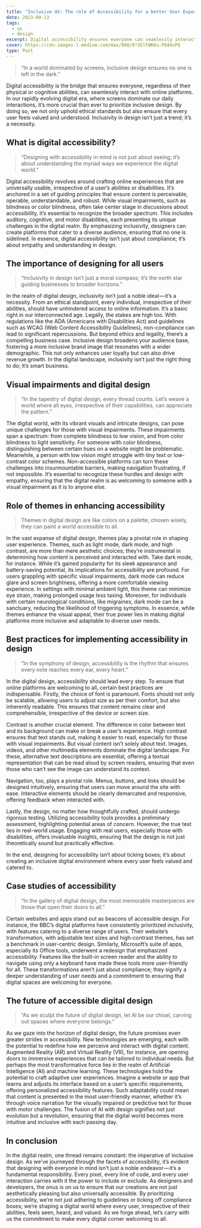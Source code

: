 ```yaml
---
title: "Inclusive UX: The role of Accessibility for a better User Experience"
date: 2023-09-13
tags:
  - ux
  - design
excerpt: Digital accessibility ensures everyone can seamlessly interact with online platforms.
cover: https://cdn-images-1.medium.com/max/800/0*2ElFWR6u-PO44xPQ
type: Post
---
```


> “In a world dominated by screens, inclusive design ensures no one is left in the dark.”

Digital accessibility is the bridge that ensures everyone, regardless of their physical or cognitive abilities, can seamlessly interact with online platforms. In our rapidly evolving digital era, where screens dominate our daily interactions, it’s more crucial than ever to prioritize inclusive design. By doing so, we not only uphold ethical standards but also ensure that every user feels valued and understood. Inclusivity in design isn’t just a trend; it’s a necessity.

## What is digital accessibility?

> “Designing with accessibility in mind is not just about seeing; it’s about understanding the myriad ways we experience the digital world.”

Digital accessibility revolves around crafting online experiences that are universally usable, irrespective of a user’s abilities or disabilities. It’s anchored in a set of guiding principles that ensure content is perceivable, operable, understandable, and robust. While visual impairments, such as blindness or color blindness, often take center stage in discussions about accessibility, it’s essential to recognize the broader spectrum. This includes auditory, cognitive, and motor disabilities, each presenting its unique challenges in the digital realm. By emphasizing inclusivity, designers can create platforms that cater to a diverse audience, ensuring that no one is sidelined. In essence, digital accessibility isn’t just about compliance; it’s about empathy and understanding in design.

## The importance of designing for all users

> “Inclusivity in design isn’t just a moral compass; it’s the north star guiding businesses to broader horizons.”

In the realm of digital design, inclusivity isn’t just a noble ideal — it’s a necessity. From an ethical standpoint, every individual, irrespective of their abilities, should have unhindered access to online information. It’s a basic right in our interconnected age. Legally, the stakes are high too. With regulations like the ADA (Americans with Disabilities Act) and guidelines such as WCAG (Web Content Accessibility Guidelines), non-compliance can lead to significant repercussions. But beyond ethics and legality, there’s a compelling business case. Inclusive design broadens your audience base, fostering a more inclusive brand image that resonates with a wider demographic. This not only enhances user loyalty but can also drive revenue growth. In the digital landscape, inclusivity isn’t just the right thing to do; it’s smart business.

## Visual impairments and digital design

> “In the tapestry of digital design, every thread counts. Let’s weave a world where all eyes, irrespective of their capabilities, can appreciate the pattern.”

The digital world, with its vibrant visuals and intricate designs, can pose unique challenges for those with visual impairments. These impairments span a spectrum: from complete blindness to low vision, and from color blindness to light sensitivity. For someone with color blindness, distinguishing between certain hues on a website might be problematic. Meanwhile, a person with low vision might struggle with tiny text or low-contrast color schemes. Non-accessible platforms can turn these challenges into insurmountable barriers, making navigation frustrating, if not impossible. It’s essential to recognize these hurdles and design with empathy, ensuring that the digital realm is as welcoming to someone with a visual impairment as it is to anyone else.

## Role of themes in enhancing accessibility

> Themes in digital design are like colors on a palette; chosen wisely, they can paint a world accessible to all.

In the vast expanse of digital design, themes play a pivotal role in shaping user experience. Themes, such as light mode, dark mode, and high contrast, are more than mere aesthetic choices; they’re instrumental in determining how content is perceived and interacted with. Take dark mode, for instance. While it’s gained popularity for its sleek appearance and battery-saving potential, its implications for accessibility are profound. For users grappling with specific visual impairments, dark mode can reduce glare and screen brightness, offering a more comfortable viewing experience. In settings with minimal ambient light, this theme can minimize eye strain, making prolonged usage less taxing. Moreover, for individuals with certain neurological conditions, like migraines, dark mode can be a sanctuary, reducing the likelihood of triggering symptoms. In essence, while themes enhance the visual appeal, their true power lies in making digital platforms more inclusive and adaptable to diverse user needs.

## Best practices for implementing accessibility in design

> “In the symphony of design, accessibility is the rhythm that ensures every note reaches every ear, every heart.”

In the digital design, accessibility should lead every step. To ensure that online platforms are welcoming to all, certain best practices are indispensable. Firstly, the choice of font is paramount. Fonts should not only be scalable, allowing users to adjust size as per their comfort, but also inherently readable. This ensures that content remains clear and comprehensible, irrespective of the device or screen size.

Contrast is another crucial element. The difference in color between text and its background can make or break a user’s experience. High contrast ensures that text stands out, making it easier to read, especially for those with visual impairments. But visual content isn’t solely about text. Images, videos, and other multimedia elements dominate the digital landscape. For these, alternative text descriptions are essential, offering a textual representation that can be read aloud by screen readers, ensuring that even those who can’t see the image can understand its context.

Navigation, too, plays a pivotal role. Menus, buttons, and links should be designed intuitively, ensuring that users can move around the site with ease. Interactive elements should be clearly demarcated and responsive, offering feedback when interacted with.

Lastly, the design, no matter how thoughtfully crafted, should undergo rigorous testing. Utilizing accessibility tools provides a preliminary assessment, highlighting potential areas of concern. However, the true test lies in real-world usage. Engaging with real users, especially those with disabilities, offers invaluable insights, ensuring that the design is not just theoretically sound but practically effective.

In the end, designing for accessibility isn’t about ticking boxes; it’s about creating an inclusive digital environment where every user feels valued and catered to.

## Case studies of accessibility

> “In the gallery of digital design, the most memorable masterpieces are those that open their doors to all.”

Certain websites and apps stand out as beacons of accessible design. For instance, the BBC’s digital platforms have consistently prioritized inclusivity, with features catering to a diverse range of users. Their website’s transformation, with adjustable text sizes and high-contrast themes, has set a benchmark in user-centric design. Similarly, Microsoft’s suite of apps, especially its Office tools, underwent a redesign that emphasized accessibility. Features like the built-in screen reader and the ability to navigate using only a keyboard have made these tools more user-friendly for all. These transformations aren’t just about compliance; they signify a deeper understanding of user needs and a commitment to ensuring that digital spaces are welcoming for everyone.

## The future of accessible digital design

> “As we sculpt the future of digital design, let AI be our chisel, carving out spaces where everyone belongs.”

As we gaze into the horizon of digital design, the future promises even greater strides in accessibility. New technologies are emerging, each with the potential to redefine how we perceive and interact with digital content. Augmented Reality (AR) and Virtual Reality (VR), for instance, are opening doors to immersive experiences that can be tailored to individual needs. But perhaps the most transformative force lies in the realm of Artificial Intelligence (AI) and machine learning. These technologies hold the potential to craft adaptive user experiences. Imagine a website or app that learns and adjusts its interface based on a user’s specific requirements, offering personalized accessibility features. Such adaptability could mean that content is presented in the most user-friendly manner, whether it’s through voice narration for the visually impaired or predictive text for those with motor challenges. The fusion of AI with design signifies not just evolution but a revolution, ensuring that the digital world becomes more intuitive and inclusive with each passing day.

## In conclusion

In the digital realm, one thread remains constant: the imperative of inclusive design. As we’ve journeyed through the facets of accessibility, it’s evident that designing with everyone in mind isn’t just a noble endeavor — it’s a fundamental responsibility. Every pixel, every line of code, and every user interaction carries with it the power to include or exclude. As designers and developers, the onus is on us to ensure that our creations are not just aesthetically pleasing but also universally accessible. By prioritizing accessibility, we’re not just adhering to guidelines or ticking off compliance boxes; we’re shaping a digital world where every user, irrespective of their abilities, feels seen, heard, and valued. As we forge ahead, let’s carry with us the commitment to make every digital corner welcoming to all.
